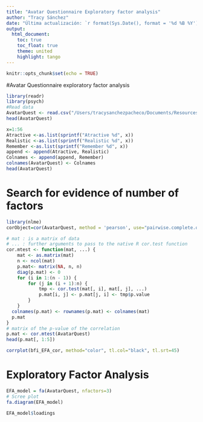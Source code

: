 ```yaml
---
title: "Avatar Questionnaire Exploratory factor analysis"
author: "Tracy Sánchez"
date: "Última actualización: `r format(Sys.Date(), format = '%d %B %Y')`" 
output:
  html_document:
    toc: true
    toc_float: true
    theme: united
    highlight: tango
---
```


```r
knitr::opts_chunk$set(echo = TRUE)
```
#Avatar Questionnaire exploratory factor analysis 
```r
library(readr)
library(psych)
#Read data
AvatarQuest <- read.csv("/Users/tracysanchezpacheco/Documents/Resources/AvatarQuestWide.csv", sep =",")
head(AvatarQuest)
```


```r
x=1:56
Atractive <-as.list(sprintf("Atractive %d", x))
Realistic <-as.list(sprintf("Realistic %d", x))
Remember <-as.list(sprintf("Remember %d", x))
append <- append(Atractive, Realistic)  
Colnames <- append(append, Remember)
colnames(AvatarQuest) <- Colnames
head(AvatarQuest)
```

# Search for evidence of number of factors 
```r
library(nlme)
corObject=cor(AvatarQuest, method = 'pearson', use="pairwise.complete.obs")
```
```r
# mat : is a matrix of data
# ... : further arguments to pass to the native R cor.test function
cor.mtest <- function(mat, ...) {
    mat <- as.matrix(mat)
    n <- ncol(mat)
    p.mat<- matrix(NA, n, n)
    diag(p.mat) <- 0
    for (i in 1:(n - 1)) {
        for (j in (i + 1):n) {
            tmp <- cor.test(mat[, i], mat[, j], ...)
            p.mat[i, j] <- p.mat[j, i] <- tmp$p.value
        }
    }
  colnames(p.mat) <- rownames(p.mat) <- colnames(mat)
  p.mat
}
# matrix of the p-value of the correlation
p.mat <- cor.mtest(AvatarQuest)
head(p.mat[, 1:5])
```





```r
corrplot(bfi_EFA_cor, method="color", tl.col="black", tl.srt=45)
```

# Exploratory Factor Analysis
```r
EFA_model = fa(AvatarQuest, nfactors=3)
# Scree plot
fa.diagram(EFA_model)
```

```r
EFA_model$loadings
```


